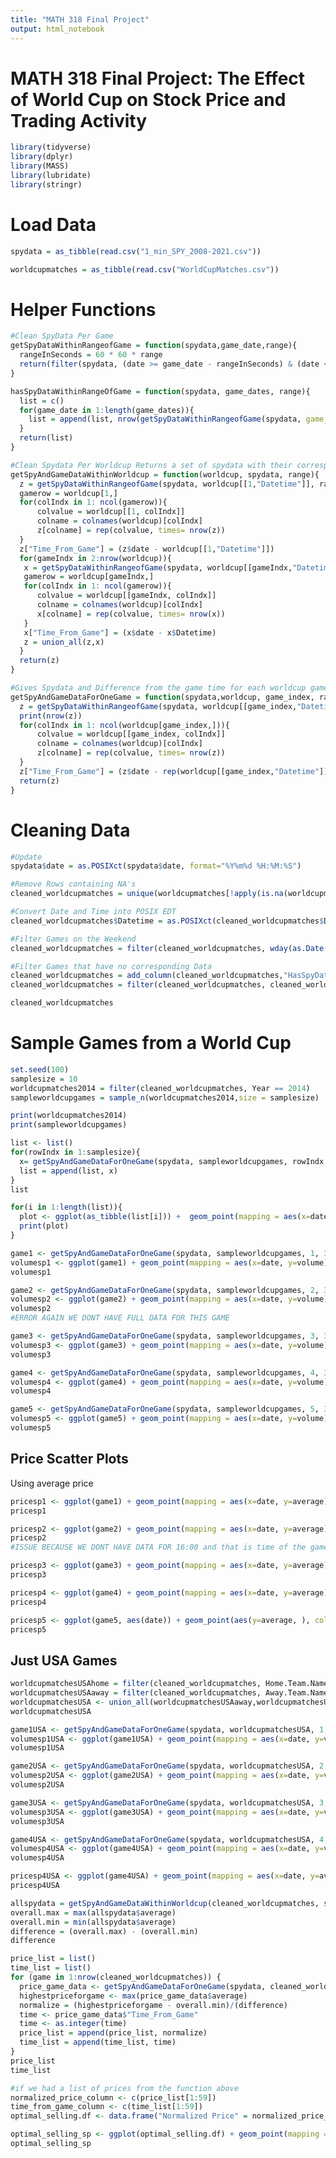 ```yaml
---
title: "MATH 318 Final Project"
output: html_notebook
---
```


# MATH 318 Final Project: The Effect of World Cup on Stock Price and Trading Activity

```r
library(tidyverse)
library(dplyr)
library(MASS)
library(lubridate)
library(stringr)
```

# Load Data

```r
spydata = as_tibble(read.csv("1_min_SPY_2008-2021.csv"))
```

```r
worldcupmatches = as_tibble(read.csv("WorldCupMatches.csv"))
```

# Helper Functions

```r
#Clean SpyData Per Game
getSpyDataWithinRangeofGame = function(spydata,game_date,range){
  rangeInSeconds = 60 * 60 * range
  return(filter(spydata, (date >= game_date - rangeInSeconds) & (date <= game_date + rangeInSeconds)))
}
```

```r
hasSpyDataWithinRangeOfGame = function(spydata, game_dates, range){
  list = c()
  for(game_date in 1:length(game_dates)){
    list = append(list, nrow(getSpyDataWithinRangeofGame(spydata, game_date = game_dates[game_date], range)) != 0)
  }
  return(list)
}
```

```r
#Clean Spydata Per Worldcup Returns a set of spydata with their corresponding game data
getSpyAndGameDataWithinWorldcup = function(worldcup, spydata, range){
  z = getSpyDataWithinRangeofGame(spydata, worldcup[[1,"Datetime"]], range)
  gamerow = worldcup[1,]
  for(colIndx in 1: ncol(gamerow)){
      colvalue = worldcup[[1, colIndx]]
      colname = colnames(worldcup)[colIndx]
      z[colname] = rep(colvalue, times= nrow(z))
  }
  z["Time_From_Game"] = (z$date - worldcup[[1,"Datetime"]])
  for(gameIndx in 2:nrow(worldcup)){
   x = getSpyDataWithinRangeofGame(spydata, worldcup[[gameIndx,"Datetime"]], range)
   gamerow = worldcup[gameIndx,]
   for(colIndx in 1: ncol(gamerow)){
      colvalue = worldcup[[gameIndx, colIndx]]
      colname = colnames(worldcup)[colIndx]
      x[colname] = rep(colvalue, times= nrow(x))
   }
   x["Time_From_Game"] = (x$date - x$Datetime)
   z = union_all(z,x)
  }
  return(z)
}
```

```r
#Gives Spydata and Difference from the game time for each worldcup game
getSpyAndGameDataForOneGame = function(spydata,worldcup, game_index, range){
  z = getSpyDataWithinRangeofGame(spydata, worldcup[[game_index,"Datetime"]], range)
  print(nrow(z))
  for(colIndx in 1: ncol(worldcup[game_index,])){
      colvalue = worldcup[[game_index, colIndx]]
      colname = colnames(worldcup)[colIndx]
      z[colname] = rep(colvalue, times= nrow(z))
  }
  z["Time_From_Game"] = (z$date - rep(worldcup[[game_index,"Datetime"]], times = nrow(z)))
  return(z)
}
```

# Cleaning Data

```r
#Update 
spydata$date = as.POSIXct(spydata$date, format="%Y%m%d %H:%M:%S")

#Remove Rows containing NA's
cleaned_worldcupmatches = unique(worldcupmatches[!apply(is.na(worldcupmatches) | worldcupmatches == "", 1, all),])

#Convert Date and Time into POSIX EDT 
cleaned_worldcupmatches$Datetime = as.POSIXct(cleaned_worldcupmatches$Datetime, format = "%e %b %Y - %R") - 60 * 60

#Filter Games on the Weekend
cleaned_worldcupmatches = filter(cleaned_worldcupmatches, wday(as.Date(Datetime)) != 7 & wday(as.Date(Datetime)) != 1)

#Filter Games that have no corresponding Data
cleaned_worldcupmatches = add_column(cleaned_worldcupmatches,"HasSpyData" = hasSpyDataWithinRangeOfGame(spydata, cleaned_worldcupmatches$Datetime, 3))
cleaned_worldcupmatches = filter(cleaned_worldcupmatches, cleaned_worldcupmatches$HasSpyData == TRUE)
```

```r
cleaned_worldcupmatches
```

# Sample Games from a World Cup

```r
set.seed(100) 
samplesize = 10
worldcupmatches2014 = filter(cleaned_worldcupmatches, Year == 2014)
sampleworldcupgames = sample_n(worldcupmatches2014,size = samplesize)

print(worldcupmatches2014)
print(sampleworldcupgames)
```

```r
list <- list()
for(rowIndx in 1:samplesize){
  x= getSpyAndGameDataForOneGame(spydata, sampleworldcupgames, rowIndx, 3)
  list = append(list, x)
}
list
```

```r
for(i in 1:length(list)){
  plot <- ggplot(as_tibble(list[i])) +  geom_point(mapping = aes(x=date, y=volume), color ="red")
  print(plot)
}
```

```r
game1 <- getSpyAndGameDataForOneGame(spydata, sampleworldcupgames, 1, 3)
volumesp1 <- ggplot(game1) + geom_point(mapping = aes(x=date, y=volume), color ="red") + geom_vline(xintercept= sampleworldcupgames$Datetime[1]) + ggtitle("Volume over Time, Sample Game 1")
volumesp1
```

```r
game2 <- getSpyAndGameDataForOneGame(spydata, sampleworldcupgames, 2, 3)
volumesp2 <- ggplot(game2) + geom_point(mapping = aes(x=date, y=volume), color ="red") + geom_vline(xintercept= sampleworldcupgames$Datetime[2])+ ggtitle("Volume over Time, Sample Game 2")
volumesp2
#ERROR AGAIN WE DONT HAVE FULL DATA FOR THIS GAME
```

```r
game3 <- getSpyAndGameDataForOneGame(spydata, sampleworldcupgames, 3, 3)
volumesp3 <- ggplot(game3) + geom_point(mapping = aes(x=date, y=volume), color ="red") + geom_vline(xintercept= sampleworldcupgames$Datetime[3])+ ggtitle("Volume over Time, Sample Game 3")
volumesp3
```

```r
game4 <- getSpyAndGameDataForOneGame(spydata, sampleworldcupgames, 4, 3)
volumesp4 <- ggplot(game4) + geom_point(mapping = aes(x=date, y=volume), color ="red") + geom_vline(xintercept= sampleworldcupgames$Datetime[4])+ ggtitle("Volume over Time, Sample Game 4")
volumesp4
```

```r
game5 <- getSpyAndGameDataForOneGame(spydata, sampleworldcupgames, 5, 3)
volumesp5 <- ggplot(game5) + geom_point(mapping = aes(x=date, y=volume), color ="red") + geom_vline(xintercept= sampleworldcupgames$Datetime[5])+ ggtitle("Volume over Time, Sample Game 5")
volumesp5
```

## Price Scatter Plots

Using average price

```r
pricesp1 <- ggplot(game1) + geom_point(mapping = aes(x=date, y=average), color ="red") + geom_vline(xintercept= sampleworldcupgames$Datetime[1])+ ggtitle("Price over Time, Sample Game 1")
pricesp1
```

```r
pricesp2 <- ggplot(game2) + geom_point(mapping = aes(x=date, y=average), color ="red") + geom_vline(xintercept= sampleworldcupgames$Datetime[2])+ ggtitle("Price over Time, Sample Game 2")
pricesp2
#ISSUE BECAUSE WE DONT HAVE DATA FOR 16:00 and that is time of the game
```

```r
pricesp3 <- ggplot(game3) + geom_point(mapping = aes(x=date, y=average), color ="red") + geom_vline(xintercept= sampleworldcupgames$Datetime[3])+ ggtitle("Price over Time, Sample Game 3")
pricesp3
```

```r
pricesp4 <- ggplot(game4) + geom_point(mapping = aes(x=date, y=average), color ="red") + geom_vline(xintercept= sampleworldcupgames$Datetime[4])+ ggtitle("Price over Time, Sample Game 4")
pricesp4
```

```r
pricesp5 <- ggplot(game5, aes(date)) + geom_point(aes(y=average, ), color ="red") + geom_vline(xintercept= sampleworldcupgames$Datetime[5])+ ggtitle("Price over Time, Sample Game 5") + geom_col(aes(y=(volume))) + scale_y_continuous(sec.axis = sec_axis(~./100, name = "average"))
pricesp5
```

## Just USA Games

```r
worldcupmatchesUSAhome = filter(cleaned_worldcupmatches, Home.Team.Name == "USA")
worldcupmatchesUSAaway = filter(cleaned_worldcupmatches, Away.Team.Name == "USA")
worldcupmatchesUSA <- union_all(worldcupmatchesUSAaway,worldcupmatchesUSAhome)
worldcupmatchesUSA
```

```r
game1USA <- getSpyAndGameDataForOneGame(spydata, worldcupmatchesUSA, 1, 3)
volumesp1USA <- ggplot(game1USA) + geom_point(mapping = aes(x=date, y=volume), color ="red") + geom_vline(xintercept= worldcupmatchesUSA$Datetime[1])+ ggtitle("Volume over Time, USA Game 1, 2010")
volumesp1USA
```

```r
game2USA <- getSpyAndGameDataForOneGame(spydata, worldcupmatchesUSA, 2, 3)
volumesp2USA <- ggplot(game2USA) + geom_point(mapping = aes(x=date, y=volume), color ="red") + geom_vline(xintercept= worldcupmatchesUSA$Datetime[2])+ ggtitle("Volume over Time, USA Game 2, 2014")
volumesp2USA
```

```r
game3USA <- getSpyAndGameDataForOneGame(spydata, worldcupmatchesUSA, 3, 3)
volumesp3USA <- ggplot(game3USA) + geom_point(mapping = aes(x=date, y=volume), color ="red") + geom_vline(xintercept= worldcupmatchesUSA$Datetime[3])+ ggtitle("Volume over Time, USA Game 2, 2010")
volumesp3USA
```

```r
game4USA <- getSpyAndGameDataForOneGame(spydata, worldcupmatchesUSA, 4, 3)
volumesp4USA <- ggplot(game4USA) + geom_point(mapping = aes(x=date, y=volume), color ="red") + geom_vline(xintercept= worldcupmatchesUSA$Datetime[4])+ ggtitle("Volume over Time, USA Game 1, 2014")
volumesp4USA
```

```r
pricesp4USA <- ggplot(game4USA) + geom_point(mapping = aes(x=date, y=average), color ="red") + geom_vline(xintercept= worldcupmatchesUSA$Datetime[4])+ ggtitle("Price over Time, USA Game 1, 2014")
pricesp4USA
```

```r
allspydata = getSpyAndGameDataWithinWorldcup(cleaned_worldcupmatches, spydata, 3)
overall.max = max(allspydata$average)
overall.min = min(allspydata$average)
difference = (overall.max) - (overall.min)
difference
```

```r
price_list = list()
time_list = list()
for (game in 1:nrow(cleaned_worldcupmatches)) {
  price_game_data <- getSpyAndGameDataForOneGame(spydata, cleaned_worldcupmatches, game, 3)
  highestpriceforgame <- max(price_game_data$average)
  normalize = (highestpriceforgame - overall.min)/(difference)
  time <- price_game_data$"Time_From_Game"
  time <- as.integer(time)
  price_list = append(price_list, normalize)
  time_list = append(time_list, time)
}
price_list
time_list
```

```r
#if we had a list of prices from the function above 
normalized_price_column <- c(price_list[1:59])
time_from_game_column <- c(time_list[1:59])
optimal_selling.df <- data.frame("Normalized Price" = normalized_price_column, "Time From Game" = time_from_game_column)
```

```r
optimal_selling_sp <- ggplot(optimal_selling.df) + geom_point(mapping = aes(x= time_from_game_column, y= normalized_price_column), color ="red") + ggtitle("Optimal Selling Price vs. Time From Game")
optimal_selling_sp
```
